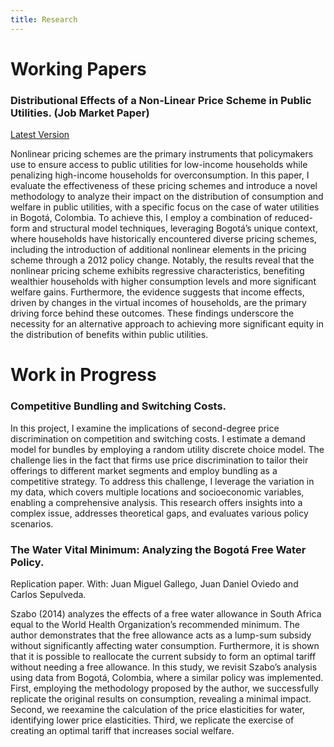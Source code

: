 ```yaml
---
title: Research
---
```


# Working Papers

### Distributional Effects of a Non-Linear Price Scheme in Public Utilities. (Job Market Paper)

[Latest Version](https://github.com/Mazathoth1/manuelrojas.github.io/raw/4ea0bf23a1804e0a51acada821cb2226f148854e/Research/JMP_Rojas_Manuel.pdf)

Nonlinear pricing schemes are the primary instruments that policymakers use to ensure access to public utilities for low-income households while penalizing high-income households for overconsumption. In this paper, I evaluate the effectiveness of these pricing schemes and introduce a novel methodology to analyze their impact on the distribution of consumption and welfare in public utilities, with a specific focus on the case of water utilities in Bogotá, Colombia. To achieve this, I employ a combination of reduced-form and structural model techniques, leveraging Bogotá's unique context, where households have historically encountered diverse pricing schemes, including the introduction of additional nonlinear elements in the pricing scheme through a 2012 policy change. Notably, the results reveal that the nonlinear pricing scheme exhibits regressive characteristics, benefiting wealthier households with higher consumption levels and more significant welfare gains. Furthermore, the evidence suggests that income effects, driven by changes in the virtual incomes of households, are the primary driving force behind these outcomes. These findings underscore the necessity for an alternative approach to achieving more significant equity in the distribution of benefits within public utilities.

# Work in Progress

### Competitive Bundling and Switching Costs.

In this project, I examine the implications of second-degree price discrimination on competition and switching costs. I estimate a demand model for bundles by employing a random utility discrete choice model. The challenge lies in the fact that firms use price discrimination to tailor their offerings to different market segments and employ bundling as a competitive strategy. To address this challenge, I leverage the variation in my data, which covers multiple locations and socioeconomic variables, enabling a comprehensive analysis. This research offers insights into a complex issue, addresses theoretical gaps, and evaluates various policy scenarios.

### The Water Vital Minimum: Analyzing the Bogotá Free Water Policy.

Replication paper. With: Juan Miguel Gallego, Juan Daniel Oviedo and Carlos Sepulveda.

Szabo (2014) analyzes the effects of a free water allowance in South Africa equal to the World Health Organization's recommended minimum. The author demonstrates that the free allowance acts as a lump-sum subsidy without significantly affecting water consumption. Furthermore, it is shown that it is possible to reallocate the current subsidy to form an optimal tariff without needing a free allowance. In this study, we revisit Szabo's analysis using data from Bogotá, Colombia, where a similar policy was implemented. First, employing the methodology proposed by the author, we successfully replicate the original results on consumption, revealing a minimal impact. Second, we reexamine the calculation of the price elasticities for water, identifying lower price elasticities. Third, we replicate the exercise of creating an optimal tariff that increases social welfare.
